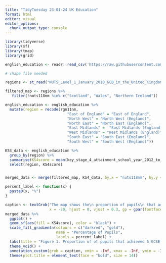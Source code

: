 ---
title: "TidyTuesday 23-01-24 UK Education"
format: html
editor: visual
editor_options: 
  chunk_output_type: console
---

```{r, packages}
library(tidyverse)
library(sf)
library(tmap)
library(grid)
```

```{r, read in the data}
english_education <- readr::read_csv('https://raw.githubusercontent.com/rfordatascience/tidytuesday/master/data/2024/2024-01-23/english_education.csv')

```

```{r, map and data prep}

# shape file needed

regions <- st_read("NUTS_Level_1_January_2018_GCB_in_the_United_Kingdom.shp")

filtered_map <- regions %>%
   filter(!nuts118nm %in% c("Scotland", "Wales", "Northern Ireland"))

english_education <- english_education %>%
  mutate(region = recode(rgn11nm, 
                            "East of England" = "East of England",
                            "North West" = "North West (England)",
                            "North East" = "North East (England)",
                            "East Midlands" =  "East Midlands (England)",
                            "West Midlands" = "West Midlands (England)",
                            "South East" = "South East (England)",
                            "South West" = "South West (England)"))

```

```{r, choropleth map}

KS4_data <- english_education %>%
  group_by(region) %>%
  summarise(KS4score = mean(key_stage_4_attainment_school_year_2012_to_2013)) %>%
  select(region, KS4score)


merged_data <- merge(filtered_map, KS4_data, by.x = "nuts118nm", by.y = "region")

percent_label <- function(x) {
  paste0(x, "%")
}

caption <- textGrob("The map shows the\n proportion of pupils\n that achieved 5\n GCSE or more,\n including English and\n Maths, with grades\n A*-C in the 2012 to\n 2013 school year",
                    x = -20, hjust = 0, vjust = 0.3, gp = gpar(fontface = "italic"))
merged_data %>%
  ggplot() +
  geom_sf(aes(fill = KS4score), color = "black") +
  scale_fill_gradientn(colours = c("darkred", "gold"),
                       name = "Percentage of Pupils",
                       labels = percent_label) +
  labs(title = "Figure 1. Proportion of of pupils that achieved 5 GCSE or more") +
  theme_void() +
  annotation_custom(grob = caption, xmin = -Inf, xmax = -Inf, ymin = -Inf, ymax = Inf) +
  theme(plot.title = element_text(face = "bold", size = 14))

```
